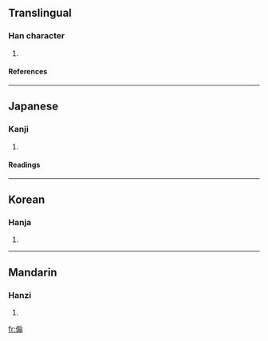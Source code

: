 ==Translingual==
===Han character===
{{Han char|rad=人|as=10|sn=12|four=|canj=人竹尸一 (OHSM), 人戈尸一 (OISM)}}
# {{defn|Han}}
====References====
{{Han ref|kx=0113.150|dkj=00961|dj=0241.050|hdz=10206.060|uh=5093|ud=20627}}
----
==Japanese==
===Kanji===
{{ja-kanji|grade=|rs=人10}}
# {{defn|Japanese}}
====Readings====
{{ja-readings|on=[[せん]] (sen)|kun=[[さかん]] (sakan)}}
----
==Korean==
===Hanja===
{{ko-hanja|hangeul=선|rv=seon|mr=sŏn}}
# {{defn|Korean}}
----
==Mandarin==
===Hanzi===
{{cmn-hanzi|pin=[[chéng]] (cheng2), [[shàn]] (shan4)|wg=ch'eng<sup>2</sup>, shan<sup>4</sup>}}
# {{defn|Mandarin}}

[[fr:傓]]
